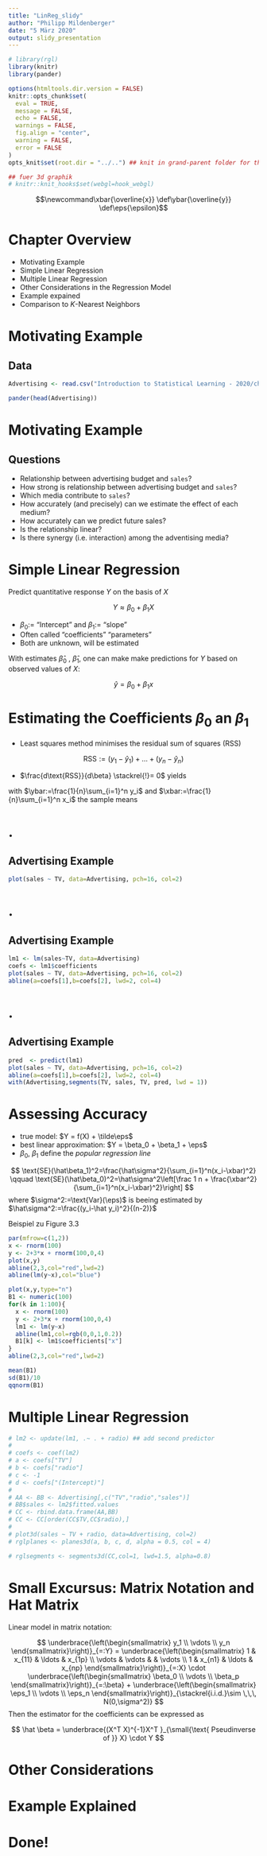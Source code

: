 ```yaml
---
title: "LinReg_slidy"
author: "Philipp Mildenberger"
date: "5 März 2020"
output: slidy_presentation
---
```

<!-- --- -->
<!-- title: "Chapter 3 Linear Regression" -->
<!-- subtitle: "" -->
<!-- author: "Jan Linke </br> Philipp Mildenberger</br>" -->
<!-- date: "2020/03/16</br> -->
<!--   IMBEI - University Medical Center Mainz" -->
<!-- output:  -->
<!--   xaringan::moon_reader: -->
<!--     css: ["default", "default-fonts","css/animate.css"] -->
<!--     lib_dir: libs -->
<!--     nature: -->
<!--       highlightStyle: github -->
<!--       highlightLines: true -->
<!--       countIncrementalSlides: false -->
<!--       titleSlideClass: [center, middle] -->
<!-- --- -->

```r
# library(rgl)
library(knitr)
library(pander)

options(htmltools.dir.version = FALSE)
knitr::opts_chunk$set(
  eval = TRUE,
  message = FALSE,
  echo = FALSE,
  warnings = FALSE,
  fig.align = "center",
  warning = FALSE,
  error = FALSE
)
opts_knit$set(root.dir = "../..") ## knit in grand-parent folder for the sake of easy (and consistent!) data access

## fuer 3d graphik
# knitr::knit_hooks$set(webgl=hook_webgl)
```


$$\newcommand\xbar{\overline{x}}
\def\ybar{\overline{y}}
\def\eps{\epsilon}$$

# Chapter Overview

- Motivating Example
- Simple Linear Regression
- Multiple Linear Regression
- Other Considerations in the Regression Model
- Example expained
- Comparison to $K$-Nearest Neighbors


# Motivating Example
## Data
```r
Advertising <- read.csv("Introduction to Statistical Learning - 2020/chapter3-linear_regression/data/Advertising.csv")
```

```r
pander(head(Advertising))
```


# Motivating Example
## Questions

* Relationship between advertising budget and `sales`?
* How strong is relationship between advertising budget and `sales`?
* Which media contribute to `sales`?
* How accurately (and precisely) can we estimate the effect of each medium?
* How accurately can we predict future sales?
* Is the relationship linear?
* Is there synergy (i.e. interaction) among the adventising media?



# Simple Linear Regression
Predict quantitative response $Y$ on the basis of $X$

$$ Y \approx \beta_0 + \beta_1 X $$

- $\beta_0$:= "Intercept"  and $\beta_1$:= "slope"
- Often called "coefficients" "parameters"
- Both are unknown, will be estimated

With estimates $\hat\beta_0$  ,  $\hat\beta_1$, one can make make predictions 
for $Y$ based on observed values of $X$:

$$ \hat y = \beta_0 + \beta_1 x $$

# Estimating the Coefficients $\beta_0$ an $\beta_1$ 
- Least squares method minimises the residual sum of squares (RSS) 

$$\text{RSS}:= (y_1 - \hat y_1) + \ldots + (y_n - \hat y_n)$$ 

- $\frac{d\text{RSS}}{d\beta} \stackrel{!}= 0$ yields



\begin{aligned}
\hat \beta_1 =& \frac{\sum_{i=1}^n(x_i-\xbar)(y_i - \ybar)}
{\sum_{i=1}^n(x_i-\xbar)^2} \\
\hat \beta_0 =& \ybar - \hat \beta_1 \cdot \xbar
\end{aligned}
 

with $\ybar:=\frac{1}{n}\sum_{i=1}^n y_i$ and $\xbar:=\frac{1}{n}\sum_{i=1}^n x_i$ the sample means

# .
## Advertising Example
```r
plot(sales ~ TV, data=Advertising, pch=16, col=2)
```

# .
## Advertising Example
```r
lm1 <- lm(sales~TV, data=Advertising)
coefs <- lm1$coefficients
plot(sales ~ TV, data=Advertising, pch=16, col=2)
abline(a=coefs[1],b=coefs[2], lwd=2, col=4)
```

# .
## Advertising Example
```r
pred  <- predict(lm1)
plot(sales ~ TV, data=Advertising, pch=16, col=2)
abline(a=coefs[1],b=coefs[2], lwd=2, col=4)
with(Advertising,segments(TV, sales, TV, pred, lwd = 1))
```

# Assessing Accuracy

- true model: $Y = f(X) + \tilde\eps$ 
- best linear approximation: $Y = \beta_0 + \beta_1 + \eps$
- $\beta_0$, $\beta_1$ define the *popular regression line*

$$ 
\text{SE}(\hat\beta_1)^2=\frac{\hat\sigma^2}{\sum_{i=1}^n(x_i-\xbar)^2} \qquad 
\text{SE}(\hat\beta_0)^2=\hat\sigma^2\left[\frac 1 n + \frac{\xbar^2}{\sum_{i=1}^n(x_i-\xbar)^2}\right]
$$
where $\sigma^2:=\text{Var}(\eps)$ is beeing estimated by $\hat\sigma^2:=\frac{(y_i-\hat y_i)^2}{(n-2)}$

Beispiel zu Figure 3.3
```r
par(mfrow=c(1,2))
x <- rnorm(100)
y <- 2+3*x + rnorm(100,0,4)
plot(x,y)
abline(2,3,col="red",lwd=2)
abline(lm(y~x),col="blue")

plot(x,y,type="n")
B1 <- numeric(100)
for(k in 1:100){
  x <- rnorm(100)
  y <- 2+3*x + rnorm(100,0,4)
  lm1 <- lm(y~x)
  abline(lm1,col=rgb(0,0,1,0.2))
  B1[k] <- lm1$coefficients["x"]
}
abline(2,3,col="red",lwd=2)
```

```r
mean(B1)
sd(B1)/10
qqnorm(B1)
```


# Multiple Linear Regression

```r
# lm2 <- update(lm1, .~ . + radio) ## add second predictor
# 
# coefs <- coef(lm2)
# a <- coefs["TV"]
# b <- coefs["radio"]
# c <- -1
# d <- coefs["(Intercept)"]
# 
# AA <- BB <- Advertising[,c("TV","radio","sales")]
# BB$sales <- lm2$fitted.values
# CC <- rbind.data.frame(AA,BB)
# CC <- CC[order(CC$TV,CC$radio),]
# 
# plot3d(sales ~ TV + radio, data=Advertising, col=2)
# rglplanes <- planes3d(a, b, c, d, alpha = 0.5, col = 4)

# rglsegments <- segments3d(CC,col=1, lwd=1.5, alpha=0.8)
```

# Small Excursus: Matrix Notation and Hat Matrix

Linear model in matrix notation: 

$$
\underbrace{\left(\begin{smallmatrix} y_1 \\ \vdots \\ y_n \end{smallmatrix}\right)}_{=:Y} =
\underbrace{\left(\begin{smallmatrix} 
1 & x_{11} & \ldots & x_{1p} \\ 
\vdots & \vdots & & \vdots \\ 
1 & x_{n1} & \ldots & x_{np}
\end{smallmatrix}\right)}_{=:X} \cdot 
\underbrace{\left(\begin{smallmatrix}
\beta_0 \\ \vdots \\ \beta_p 
\end{smallmatrix}\right)}_{=:\beta} +
\underbrace{\left(\begin{smallmatrix}
\eps_1 \\ \vdots \\ \eps_n
\end{smallmatrix}\right)}_{\stackrel{i.i.d.}\sim \,\,\, N(0,\sigma^2)}
$$
Then the estimator for the coefficients can be expressed as 

$$ 
\hat \beta = \underbrace{(X^T X)^{-1}X^T }_{\small{\text{ Pseudinverse of }} X} \cdot Y
$$ 

# Other Considerations



# Example Explained




# Done!

